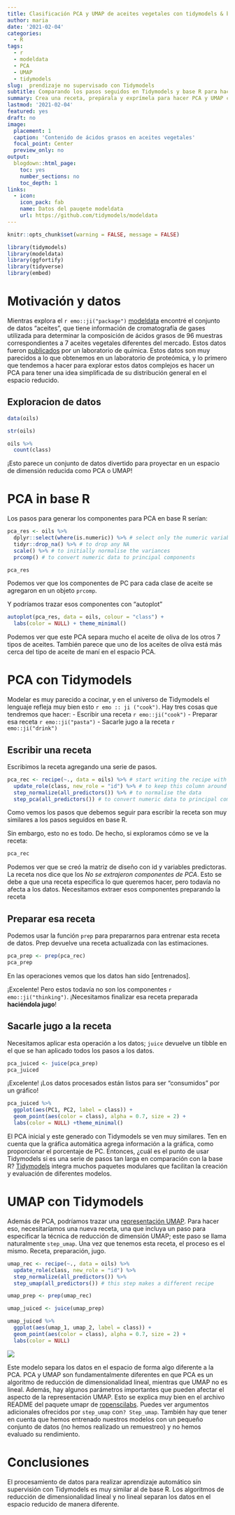 ```yaml
---
title: Clasificación PCA y UMAP de aceites vegetales con tidymodels & base R 
author: maria
date: '2021-02-04'
categories:
  - R
tags:
  - r
  - modeldata
  - PCA
  - UMAP
  - tidymodels
slug:  prendizaje no supervisado con Tidymodels
subtitle: Comparando los pasos seguidos en Tidymodels y base R para hacer la reducción de dimensionalidad.
summary: Crea una receta, prepárala y exprímela para hacer PCA y UMAP con Tidymodels.
lastmod: '2021-02-04'
featured: yes
draft: no
image:
  placement: 1
  caption: 'Contenido de ácidos grasos en aceites vegetales'
  focal_point: Center
  preview_only: no
output:
  blogdown::html_page:
    toc: yes
    number_sections: no
    toc_depth: 1
links:
  - icon: 
    icon_pack: fab
    name: Datos del pauqete modeldata  
    url: https://github.com/tidymodels/modeldata
---
```


```r
knitr::opts_chunk$set(warning = FALSE, message = FALSE)
```

```r
library(tidymodels)
library(modeldata)
library(ggfortify)
library(tidyverse)
library(embed)
```

# Motivación y datos

Mientras explora el `r emo::ji("package")`
 [modeldata](https://github.com/tidymodels/modeldata) encontré el conjunto de datos "aceites", que tiene información de cromatografía de gases utilizada para determinar la composición de ácidos grasos de 96 muestras correspondientes a 7 aceites vegetales diferentes del mercado. Estos datos fueron [publicados ](https://www.sciencedirect.com/science/article/abs/pii/S0169743904001200) por un laboratorio de química. Estos datos son muy parecidos a lo que obtenemos en un laboratorio de proteómica, y lo primero que tendemos a hacer para explorar estos datos complejos es hacer un PCA para tener una idea simplificada de su distribución general en el espacio reducido.

## Exploracion de datos

```r
data(oils)
```

```r
str(oils)
```

```r
oils %>%
  count(class)
```
¡Esto parece un conjunto de datos divertido para proyectar en un espacio de dimensión reducida como PCA o UMAP!

# PCA in base R

Los pasos para generar los componentes para PCA en base R serían:
```r
pca_res <- oils %>%
  dplyr::select(where(is.numeric)) %>% # select only the numeric variables
  tidyr::drop_na() %>% # to drop any NA
  scale() %>% # to initially normalise the variances
  prcomp() # to convert numeric data to principal components
```

```r
pca_res
```
Podemos ver que los componentes de PC para cada clase de aceite se agregaron en un objeto `prcomp`.

Y podríamos trazar esos componentes con "autoplot"
```r
autoplot(pca_res, data = oils, colour = "class") +
  labs(color = NULL) + theme_minimal()
```
Podemos ver que este PCA separa mucho el aceite de oliva de los otros 7 tipos de aceites. También parece que uno de los aceites de oliva está más cerca del tipo de aceite de maní en el espacio PCA.

# PCA con Tidymodels

Modelar es muy parecido a cocinar, y en el universo de Tidymodels el lenguaje refleja muy bien esto `r emo :: ji ("cook")`. Hay tres cosas que tendremos que hacer:
- Escribir una receta `r emo::ji("cook")`
- Preparar esa receta `r emo::ji("pasta")`
- Sacarle jugo a la receta `r emo::ji("drink")`

## Escribir una receta

Escribimos la receta agregando una serie de pasos.
```r
pca_rec <- recipe(~., data = oils) %>% # start writing the recipe with all the data
  update_role(class, new_role = "id") %>% # to keep this column around but not include it in the model
  step_normalize(all_predictors()) %>% # to normalise the data
  step_pca(all_predictors()) # to convert numeric data to principal components
```
Como vemos los pasos que debemos seguir para escribir la receta son muy similares a los pasos seguidos en base R.

Sin embargo, esto no es todo. De hecho, si exploramos cómo se ve la receta:
```r
pca_rec
```
Podemos ver que se creó la matriz de diseño con id y variables predictoras. La receta nos dice que los _No se extrajeron componentes de PCA_. Esto se debe a que una receta especifica lo que queremos hacer, pero todavía no afecta a los datos. Necesitamos extraer esos componentes preparando la receta

## Preparar esa receta
Podemos usar la función `prep` para prepararnos para entrenar esta receta de datos. Prep devuelve una receta actualizada con las estimaciones.
```r
pca_prep <- prep(pca_rec)
pca_prep
```
En las operaciones vemos que los datos han sido [entrenados].

¡Excelente! Pero estos todavía no son los componentes `r emo::ji("thinking")`. ¡Necesitamos finalizar esa receta preparada __haciéndola jugo__! 

## Sacarle jugo a la receta

Necesitamos aplicar esta operación a los datos; `juice` devuelve un tibble en el que se han aplicado todos los pasos a los datos.

```r
pca_juiced <- juice(pca_prep)
pca_juiced
```
¡Excelente! ¡Los datos procesados están listos para ser "consumidos" por un gráfico!

```r
pca_juiced %>%
  ggplot(aes(PC1, PC2, label = class)) +
  geom_point(aes(color = class), alpha = 0.7, size = 2) +
  labs(color = NULL) +theme_minimal()
```

El PCA inicial y este generado con Tidymodels se ven muy similares. Ten en cuenta que la gráfica automática agrega información a la gráfica, como proporcionar el porcentaje de PC. Entonces, ¿cuál es el punto de usar Tidymodels si es una serie de pasos tan larga en comparación con la base R? [Tidymodels](https://www.tidymodels.org/) integra muchos paquetes modulares que facilitan la creación y evaluación de diferentes modelos.

# UMAP con Tidymodels

Además de PCA, podríamos trazar una [representación UMAP](https://umap-learn.readthedocs.io/en/latest/). Para hacer eso, necesitaríamos una nueva receta, una que incluya un paso para especificar la técnica de reducción de dimensión UMAP; este paso se llama naturalmente `step_umap`. Una vez que tenemos esta receta, el proceso es el mismo. Receta, preparación, jugo.

```r
umap_rec <- recipe(~., data = oils) %>%
  update_role(class, new_role = "id") %>%
  step_normalize(all_predictors()) %>%
  step_umap(all_predictors()) # this step makes a different recipe 
```

```r
umap_prep <- prep(umap_rec)
```

```r
umap_juiced <- juice(umap_prep)
```

```r
umap_juiced %>%
  ggplot(aes(umap_1, umap_2, label = class)) +
  geom_point(aes(color = class), alpha = 0.7, size = 2) +
  labs(color = NULL)
```
![](/Users/dermit01/Documents/mariadermit/content/es/post/2021-02-05-PCA_UMAP_tidymodels/featured2.jpg)

Este modelo separa los datos en el espacio de forma algo diferente a la PCA. PCA y UMAP son fundamentalmente diferentes en que PCA es un algoritmo de reducción de dimensionalidad lineal, mientras que UMAP no es lineal. Además, hay algunos parámetros importantes que pueden afectar el aspecto de la representación UMAP. Esto se explica muy bien en el archivo README del paquete umapr de [ropenscilabs](https://github.com/ropenscilabs/umapr). Puedes ver argumentos adicionales ofrecidos por `step_umap` con`? Step_umap`. También hay que tener en cuenta que hemos entrenado nuestros modelos con un pequeño conjunto de datos (no hemos realizado un remuestreo) y no hemos evaluado su rendimiento.

# Conclusiones
El procesamiento de datos para realizar aprendizaje automático sin supervisión con Tidymodels es muy similar al de base R. Los algoritmos de reducción de dimensionalidad lineal y no lineal separan los datos en el espacio reducido de manera diferente.
